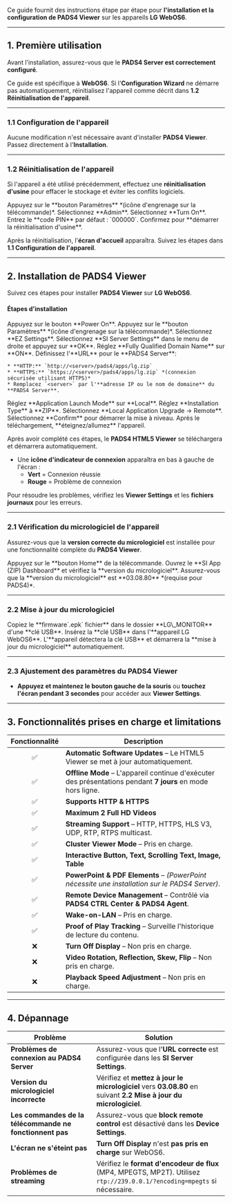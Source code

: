 Ce guide fournit des instructions étape par étape pour **l'installation et la configuration de PADS4 Viewer** sur les appareils **LG WebOS6**.

***

## **1. Première utilisation**

Avant l'installation, assurez-vous que le **PADS4 Server est correctement configuré**.

<Note> Ce guide est spécifique à **WebOS6**. Si l'**Configuration Wizard** ne démarre pas automatiquement, réinitialisez l'appareil comme décrit dans **1.2 Réinitialisation de l'appareil**.</Note>

***

### **1.1 Configuration de l'appareil**

Aucune modification n'est nécessaire avant d'installer **PADS4 Viewer**. Passez directement à l'**Installation**.

***

### **1.2 Réinitialisation de l'appareil**

Si l'appareil a été utilisé précédemment, effectuez une **réinitialisation d'usine** pour effacer le stockage et éviter les conflits logiciels.

<Steps>
  <Step title="Première étape">
    Appuyez sur le **bouton Paramètres** *(icône d'engrenage sur la télécommande)*.
  </Step>

  <Step title="Deuxième étape">
    Sélectionnez **Admin**.
  </Step>

  <Step title="Troisième étape">
    Sélectionnez **Turn On**.
  </Step>

  <Step title="Quatrième étape">
    Entrez le **code PIN** par défaut : `000000`.
  </Step>

  <Step title="Cinquième étape">
    Confirmez pour **démarrer la réinitialisation d'usine**.
  </Step>
</Steps>

Après la réinitialisation, l'**écran d'accueil** apparaîtra. Suivez les étapes dans **1.1 Configuration de l'appareil**.

***

## **2. Installation de PADS4 Viewer**

Suivez ces étapes pour installer **PADS4 Viewer** sur **LG WebOS6**.

#### **Étapes d'installation**

<Steps>
  <Step title="Première étape">
    Appuyez sur le bouton **Power On**.
  </Step>

  <Step title="Deuxième étape">
    Appuyez sur le **bouton Paramètres** *(icône d'engrenage sur la télécommande)*.
  </Step>

  <Step title="Troisième étape">
    Sélectionnez **EZ Settings**.
  </Step>

  <Step title="Quatrième étape">
    Sélectionnez **SI Server Settings** dans le menu de droite et appuyez sur **OK**.
  </Step>

  <Step title="Cinquième étape">
    Réglez **Fully Qualified Domain Name** sur **ON**.
  </Step>

  <Step title="Sixième étape">
    Définissez l'**URL** pour le **PADS4 Server**:

    * **HTTP:** `http://<server>/pads4/apps/lg.zip`
    * **HTTPS:** `https://<server>/pads4/apps/lg.zip` *(connexion sécurisée utilisant HTTPS)*
    * Remplacez `<server>` par l'**adresse IP ou le nom de domaine** du **PADS4 Server**.
  </Step>

  <Step title="Septième étape">
    Réglez **Application Launch Mode** sur **Local**.
  </Step>

  <Step title="Huitième étape">
    Réglez **Installation Type** à **ZIP**.
  </Step>

  <Step title="Étape Neuf">
    Sélectionnez **Local Application Upgrade → Remote**.
  </Step>

  <Step title="Étape Dix">
    Sélectionnez **Confirm** pour démarrer la mise à niveau.
  </Step>

  <Step title="Étape Onze">
    Après le téléchargement, **éteignez/allumez** l'appareil.
  </Step>
</Steps>

Après avoir complété ces étapes, le **PADS4 HTML5 Viewer** se téléchargera et démarrera automatiquement.

* Une **icône d'indicateur de connexion** apparaîtra en bas à gauche de l'écran :
  * **Vert** = Connexion réussie
  * **Rouge** = Problème de connexion

Pour résoudre les problèmes, vérifiez les **Viewer Settings** et les **fichiers journaux** pour les erreurs.

***

### **2.1 Vérification du micrologiciel de l'appareil**

Assurez-vous que la **version correcte du micrologiciel** est installée pour une fonctionnalité complète du **PADS4 Viewer**.

<Steps>
  <Step title="Étape Un">
    Appuyez sur le **bouton Home** de la télécommande.
  </Step>

  <Step title="Étape Deux">
    Ouvrez le **SI App (ZIP) Dashboard** et vérifiez la **version du micrologiciel**.
  </Step>

  <Step title="Étape Trois">
    Assurez-vous que la **version du micrologiciel** est **03.08.80** *(requise pour PADS4)*.
  </Step>
</Steps>

***

### **2.2 Mise à jour du micrologiciel**

<Steps>
  <Step title="Étape Un">
    Copiez le **firmware`.epk` fichier** dans le dossier **LG\_MONITOR** d'une **clé USB**.
  </Step>

  <Step title="Étape Deux">
    Insérez la **clé USB** dans l'**appareil LG WebOS6**.
  </Step>

  <Step title="Étape Trois">
    L'**appareil détectera la clé USB** et démarrera la **mise à jour du micrologiciel** automatiquement.
  </Step>
</Steps>

***

### **2.3 Ajustement des paramètres du PADS4 Viewer**

* **Appuyez et maintenez le bouton gauche de la souris** ou **touchez l'écran pendant 3 secondes** pour accéder aux **Viewer Settings**.

***

## **3. Fonctionnalités prises en charge et limitations**

| Fonctionnalité | Description                                                                                                 |
| :------------: | ----------------------------------------------------------------------------------------------------------- |
|        ✅       | **Automatic Software Updates** – Le HTML5 Viewer se met à jour automatiquement.                             |
|        ✅       | **Offline Mode** – L'appareil continue d'exécuter des présentations pendant **7 jours** en mode hors ligne. |
|        ✅       | **Supports HTTP & HTTPS**                                                                                   |
|        ✅       | **Maximum 2 Full HD Videos**                                                                                |
|        ✅       | **Streaming Support** – HTTP, HTTPS, HLS V3, UDP, RTP, RTPS multicast.                                      |
|        ✅       | **Cluster Viewer Mode** – Pris en charge.                                                                   |
|        ✅       | **Interactive Button, Text, Scrolling Text, Image, Table**                                                  |
|        ✅       | **PowerPoint & PDF Elements** – *(PowerPoint nécessite une installation sur le PADS4 Server)*.              |
|        ✅       | **Remote Device Management** – Contrôlé via **PADS4 CTRL Center & PADS4 Agent**.                            |
|        ✅       | **Wake-on-LAN** – Pris en charge.                                                                           |
|        ✅       | **Proof of Play Tracking** – Surveille l'historique de lecture du contenu.                                  |
|        ❌       | **Turn Off Display** – Non pris en charge.                                                                  |
|        ❌       | **Video Rotation, Reflection, Skew, Flip** – Non pris en charge.                                            |
|        ❌       | **Playback Speed Adjustment** – Non pris en charge.                                                         |

***

## **4. Dépannage**

| **Problème**                                             | **Solution**                                                                                                              |
| -------------------------------------------------------- | ------------------------------------------------------------------------------------------------------------------------- |
| **Problèmes de connexion au PADS4 Server**               | Assurez-vous que l'**URL correcte** est configurée dans les **SI Server Settings**.                                       |
| **Version du micrologiciel incorrecte**                  | Vérifiez et **mettez à jour le micrologiciel** vers **03.08.80** en suivant **2.2 Mise à jour du micrologiciel**.         |
| **Les commandes de la télécommande ne fonctionnent pas** | Assurez-vous que **block remote control** est désactivé dans les **Device Settings**.                                     |
| **L'écran ne s'éteint pas**                              | **Turn Off Display** n'est **pas pris en charge** sur WebOS6.                                                             |
| **Problèmes de streaming**                               | Vérifiez le **format d'encodeur de flux** (MP4, MPEGTS, MP2T). Utilisez `rtp://239.0.0.1/?encoding=mpegts` si nécessaire. |
